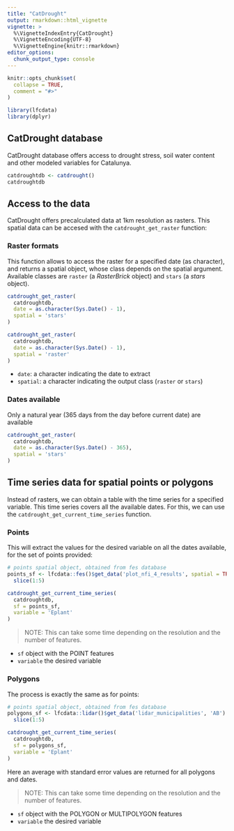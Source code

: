 ```yaml
---
title: "CatDrought"
output: rmarkdown::html_vignette
vignette: >
  %\VignetteIndexEntry{CatDrought}
  %\VignetteEncoding{UTF-8}
  %\VignetteEngine{knitr::rmarkdown}
editor_options: 
  chunk_output_type: console
---
```


```r
knitr::opts_chunk$set(
  collapse = TRUE,
  comment = "#>"
)
```

```r
library(lfcdata)
library(dplyr)
```

## CatDrought database

CatDrought database offers access to drought stress, soil water content and other
modeled variables for Catalunya.

```r
catdroughtdb <- catdrought()
catdroughtdb
```


## Access to the data

CatDrought offers precalculated data at 1km resolution as rasters. This spatial
data can be accesed with the `catdrought_get_raster` function:

### Raster formats

This function allows to access the raster for a specified date (as character),
and returns a spatial object, whose class depends on the spatial argument.
Available classes are `raster` (a *RasterBrick* object) and `stars`
(a *stars* object).

```r
catdrought_get_raster(
  catdroughtdb,
  date = as.character(Sys.Date() - 1),
  spatial = 'stars'
)
```

```r
catdrought_get_raster(
  catdroughtdb,
  date = as.character(Sys.Date() - 1),
  spatial = 'raster'
)
```

  - `date`: a character indicating the date to extract
  - `spatial`: a character indicating the output class (`raster` or `stars`)


### Dates available

Only a natural year (365 days from the day before current date) are available

```r
catdrought_get_raster(
  catdroughtdb,
  date = as.character(Sys.Date() - 365),
  spatial = 'stars'
)
```

## Time series data for spatial points or polygons

Instead of rasters, we can obtain a table with the time series for a specified
variable. This time series covers all the available dates. For this, we can
use the `catdrought_get_current_time_series` function.

### Points

This will extract the values for the desired variable on all the dates available,
for the set of points provided:

```r
# points spatial object, obtained from fes database
points_sf <- lfcdata::fes()$get_data('plot_nfi_4_results', spatial = TRUE) %>%
  slice(1:5)

catdrought_get_current_time_series(
  catdroughtdb,
  sf = points_sf,
  variable = 'Eplant'
)
```


  > NOTE: This can take some time depending on the resolution and the
  number of features.

  - `sf` object with the POINT features
  - `variable` the desired variable

### Polygons

The process is exactly the same as for points:

```r
# points spatial object, obtained from fes database
polygons_sf <- lfcdata::lidar()$get_data('lidar_municipalities', 'AB') %>%
  slice(1:5)

catdrought_get_current_time_series(
  catdroughtdb,
  sf = polygons_sf,
  variable = 'Eplant'
)
```


Here an average with standard error values are returned for all polygons and
dates.

> NOTE: This can take some time depending on the resolution and the
  number of features.

  - `sf` object with the POLYGON or MULTIPOLYGON features
  - `variable` the desired variable

